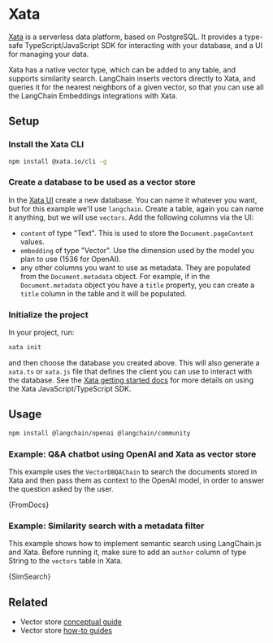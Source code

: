 # Xata

[Xata](https://xata.io) is a serverless data platform, based on PostgreSQL. It provides a type-safe TypeScript/JavaScript SDK for interacting with your database, and a UI for managing your data.

Xata has a native vector type, which can be added to any table, and supports similarity search. LangChain inserts vectors directly to Xata, and queries it for the nearest neighbors of a given vector, so that you can use all the LangChain Embeddings integrations with Xata.

## Setup

### Install the Xata CLI

```bash
npm install @xata.io/cli -g
```

### Create a database to be used as a vector store

In the [Xata UI](https://app.xata.io) create a new database. You can name it whatever you want, but for this example we'll use `langchain`.
Create a table, again you can name it anything, but we will use `vectors`. Add the following columns via the UI:

- `content` of type "Text". This is used to store the `Document.pageContent` values.
- `embedding` of type "Vector". Use the dimension used by the model you plan to use (1536 for OpenAI).
- any other columns you want to use as metadata. They are populated from the `Document.metadata` object. For example, if in the `Document.metadata` object you have a `title` property, you can create a `title` column in the table and it will be populated.

### Initialize the project

In your project, run:

```bash
xata init
```

and then choose the database you created above. This will also generate a `xata.ts` or `xata.js` file that defines the client you can use to interact with the database. See the [Xata getting started docs](https://xata.io/docs/getting-started/installation) for more details on using the Xata JavaScript/TypeScript SDK.

## Usage


<IntegrationInstallTooltip></IntegrationInstallTooltip>

```bash npm2yarn
npm install @langchain/openai @langchain/community
```


### Example: Q&A chatbot using OpenAI and Xata as vector store

This example uses the `VectorDBQAChain` to search the documents stored in Xata and then pass them as context to the OpenAI model, in order to answer the question asked by the user.


<CodeBlock language="typescript">{FromDocs}</CodeBlock>

### Example: Similarity search with a metadata filter

This example shows how to implement semantic search using LangChain.js and Xata. Before running it, make sure to add an `author` column of type String to the `vectors` table in Xata.


<CodeBlock language="typescript">{SimSearch}</CodeBlock>

## Related

- Vector store [conceptual guide](/docs/concepts/#vectorstores)
- Vector store [how-to guides](/docs/how_to/#vectorstores)
